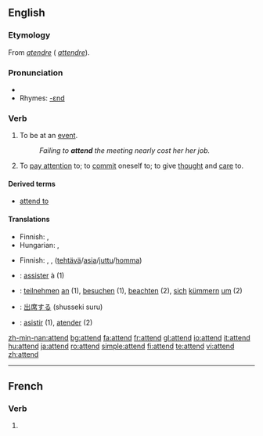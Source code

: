 ==English==

===Etymology===
From {{OF.}} ''[[atendre]]'' ({{F.}} ''[[attendre]]'').

===Pronunciation===
*{{audio|en-us-attend.ogg|Audio (US)}}
*Rhymes: [[Rhymes:English:-ɛnd|-ɛnd]]

===Verb===
{{en-verb}}

# To be at an [[event]].
#:''Failing to '''attend''' the meeting nearly cost her her job.''
# To [[pay attention]] to; to [[commit]] oneself to; to give [[thought]] and [[care]] to.

====Derived terms====
* [[attend to]]

====Translations====
{{trans-top|to be at an event}}
* Finnish: {{t|fi|osallistua}}, {{t|fi|olla}} {{t|fi|läsnä}}
* Hungarian: {{t|hu|eljár}}, {{t|hu|jár}}
{{trans-mid}}
{{trans-bottom}}

{{trans-top|to pay attention to; to commit oneself to; to give thought and care to}}
* Finnish: {{t|fi|huolehtia}}, {{t|fi|pitää}} {{t|fi|huoli|alt=huolta}},  {{t|fi|hoitaa}} ([[tehtävä]]/[[asia]]/[[juttu]]/[[homma]])
{{trans-mid}}
{{trans-bottom}}

{{checktrans-top}}
* {{ttbc|French}}: [[assister]] à (1)
* {{ttbc|German}}: [[teilnehmen]] [[an]] (1), [[besuchen]] (1), [[beachten]] (2), [[sich]] [[kümmern]] [[um]] (2)
* {{ttbc|Japanese}}: [[出席する]] (shusseki suru)
* {{ttbc|Spanish}}: [[asistir]] (1), [[atender]] (2)
{{checktrans-bottom}}

[[zh-min-nan:attend]]
[[bg:attend]]
[[fa:attend]]
[[fr:attend]]
[[gl:attend]]
[[io:attend]]
[[it:attend]]
[[hu:attend]]
[[ja:attend]]
[[ro:attend]]
[[simple:attend]]
[[fi:attend]]
[[te:attend]]
[[vi:attend]]
[[zh:attend]]

----
==French==

===Verb===
{{fr-verb-form}}

# {{form of|[[third-person|Third-person]] [[singular]] [[present indicative]]|attendre|lang=French}}


{{rfc-auto}}
